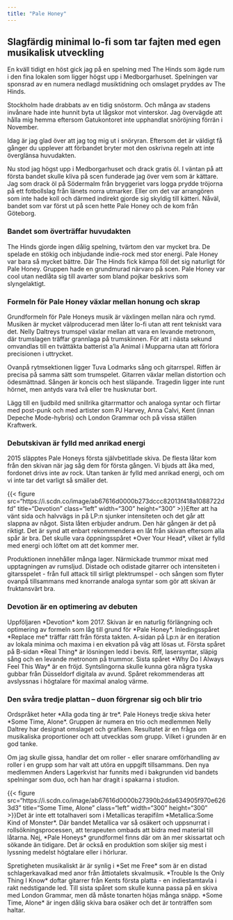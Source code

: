 ```yaml
---
title: "Pale Honey"
---
```


## Slagfärdig minimal lo-fi som tar fajten med egen musikalisk utveckling

En kväll tidigt en höst gick jag på en spelning med The Hinds som ägde rum i den fina lokalen som ligger högst upp i Medborgarhuset. Spelningen var sponsrad av en numera nedlagd musiktidning och omslaget pryddes av The Hinds.

Stockholm hade drabbats av en tidig snöstorm. Och många av stadens invånare hade inte hunnit byta ut lågskor mot vinterskor. Jag övervägde att hålla mig hemma eftersom Gatukontoret inte upphandlat snöröjning förrän i November.

Idag är jag glad över att jag tog mig ut i snöryran. Eftersom det är väldigt få gånger du upplever att förbandet bryter mot den oskrivna regeln att inte överglänsa huvudakten.

Nu stod jag högst upp i Medborgarhuset och drack gratis öl. I väntan på att första bandet skulle kliva på scen funderade jag över vem som är kättare. Jag som drack öl på Södermalm från bryggeriet vars logga prydde tröjorna på ett fotbollslag från länets norra utmarker. Eller om det var arrangören som inte hade koll och därmed indirekt gjorde sig skyldig till kätteri. Nåväl, bandet som var först ut på scen hette Pale Honey och de kom från Göteborg.

### Bandet som överträffar huvudakten

The Hinds gjorde ingen dålig spelning, tvärtom den var mycket bra. De spelade en stökig och inbjudande indie-rock med stor energi. Pale Honey var bara så mycket bättre. Där The Hinds fick kämpa föll det sig naturligt för Pale Honey. Gruppen hade en grundmurad närvaro på scen. Pale Honey var cool utan nedlåta sig till avarter som bland pojkar beskrivs som slyngelaktigt.

### Formeln för Pale Honey växlar mellan honung och skrap

Grundformeln för Pale Honeys musik är växlingen mellan nära och rymd. Musiken är mycket välproducerad men låter lo-fi utan att rent tekniskt vara det. Nelly Daltreys trumspel växlar mellan att vara en levande metronom, där trumslagen träffar grannlaga på trumskinnen. För att i nästa sekund omvandlas till en tvättäkta batterist a'la Animal i Mupparna utan att förlora precisionen i uttrycket.

Ovanpå rytmsektionen ligger Tuva Lodmarks sång och gitarrspel. Riffen är precisa på samma sätt som trumspelet. Gitarren växlar mellan distortion och ödesmättnad. Sången är koncis och hest släpande. Tragedin ligger inte runt hörnet, men antyds vara två eller tre husknutar bort.

Lägg till en ljudbild med snillrika gitarrmattor och analoga syntar och flirtar med post-punk och med artister som PJ Harvey, Anna Calvi, Kent (innan Depeche Mode-hybris) och London Grammar och på vissa ställen Kraftwerk.

### Debutskivan är fylld med anrikad energi

2015 släpptes Pale Honeys första självbetitlade skiva. De flesta låtar kom från den skivan när jag såg dem för första gången. Vi bjuds att åka med, fordonet drivs inte av rock. Utan tanken är fylld med anrikad energi, och om vi inte tar det varligt så smäller det.

{{< figure src="https://i.scdn.co/image/ab67616d0000b273dccc82013f418a1088722dfd" title="Devotion" class="left" width="300" height="300" >}}Efter att ha vänt sida och halvvägs in på LP:n sjunker intensiteten och det går att slappna av något. Sista låten erbjuder andrum. Den här gången är det på riktigt. Det är synd att enbart rekommendera en låt från skivan eftersom alla spår är bra. Det skulle vara öppningsspåret \*Over Your Head\*, vilket är fylld med energi och löftet om att det kommer mer.

Produktionen innehåller många lager. Närmickade trummor mixat med upptagningen av rumsljud. Distade och odistade gitarrer och intensiteten i gitarsspelet - från full attack till sirligt plektrumspel - och sången som flyter ovanpå tillsammans med knorrande analoga syntar som gör att skivan är fruktansvärt bra.

### Devotion är en optimering av debuten

Uppföljaren \*Devotion\* kom 2017. Skivan är en naturlig förlängning och optimering av formeln som låg till grund för \*Pale Honey\*. Inledingsspåret \*Replace me\* träffar rätt från första takten. A-sidan på Lp:n är en iteration av lokala minima och maxima i en ekvation på väg att lösas ut. Första spåret på B-sidan \*Real Thing\* är lösningen ledd i bevis. Riff, lasersyntar, släpig sång och en levande metronom på trummor. Sista spåret \*Why Do I Always Feel This Way\* är en fröjd. Syntslingorna skulle kunna göra några tyska gubbar från Düsseldorf digitala av avund. Spåret rekommenderas att avslyssnas i högtalare för maximal analog värme.

### Den svåra tredje plattan -- duon förgrenar sig och blir trio

Ordspråket heter \*Alla goda ting är tre\*. Pale Honeys tredje skiva heter \*Some Time, Alone\*. Gruppen är numera en trio och medlemmen Nelly Daltrey har designat omslaget och grafiken. Resultatet är en fråga om musikaliska proportioner och att utvecklas som grupp. Vilket i grunden är en god tanke.

Om jag skulle gissa, handlar det om roller - eller snarare omförhandling av roller i en grupp som har valt att utöra en uppgift tillsammans. Den nya medlemmen Anders Lagerkvist har funnits med i bakgrunden vid bandets spelningar som duo, och han har dragit i spakarna i studion.

{{< figure src="https://i.scdn.co/image/ab67616d0000b27390b2dda634905f970e6263d3" title="Some Time, Alone" class="left" width="300" height="300" >}}Det är inte ett totalhaveri som i Metallicas terapifilm \*Metallica:Some Kind of Monster\*. Där bandet Metallica var så osäkert och uppsnurrat i rollsökningsprocessen, att terapeuten ombads att bidra med material till låtarna. Nej, \*Pale Honeys\* grundformel finns där om än mer skissartat och sökande än tidigare. Det är också en produktion som skiljer sig mest i lyssning medelst högtalare eller i hörlurar.

Spretigheten musikaliskt är är synlig i \*Set me Free\* som är en distad schlagerkavalkad med anor från åttiotalets skvalmusik. \*Trouble Is the Only Thing I Know\* doftar gitarrer från Kents första platta - en indiestamtavla i rakt nedstigande led. Till sista spåret som skulle kunna passa på en skiva med London Grammar, men då måste tonarten höjas många snäpp. \*Some Time, Alone\* är ingen dålig skiva bara osäker och det är tonträffen som haltar.
